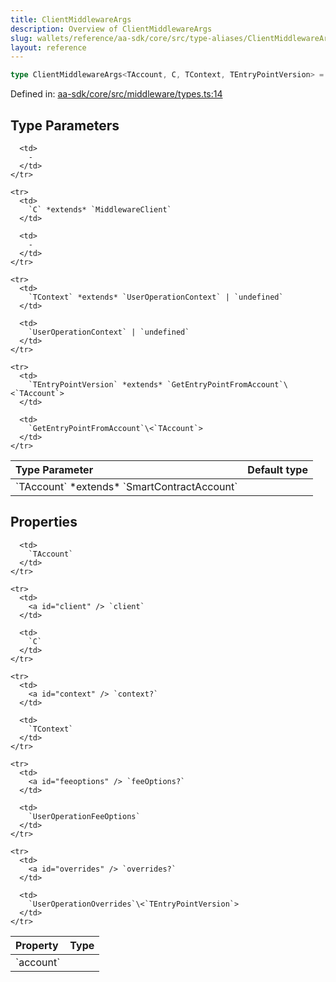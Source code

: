 ```yaml
---
title: ClientMiddlewareArgs
description: Overview of ClientMiddlewareArgs
slug: wallets/reference/aa-sdk/core/src/type-aliases/ClientMiddlewareArgs
layout: reference
---
```


```ts
type ClientMiddlewareArgs<TAccount, C, TContext, TEntryPointVersion> = object;
```

Defined in: [aa-sdk/core/src/middleware/types.ts:14](https://github.com/alchemyplatform/aa-sdk/blob/e3c1a23e6e03f44bf2db3afddb97a91b175cba58/aa-sdk/core/src/middleware/types.ts#L14)

## Type Parameters

<table>
  <thead>
    <tr>
      <th align="left">Type Parameter</th>
      <th align="left">Default type</th>
    </tr>
  </thead>

  <tbody>
    <tr>
      <td>
        `TAccount` *extends* `SmartContractAccount`
      </td>

      <td>
        ‐
      </td>
    </tr>

    <tr>
      <td>
        `C` *extends* `MiddlewareClient`
      </td>

      <td>
        ‐
      </td>
    </tr>

    <tr>
      <td>
        `TContext` *extends* `UserOperationContext` | `undefined`
      </td>

      <td>
        `UserOperationContext` | `undefined`
      </td>
    </tr>

    <tr>
      <td>
        `TEntryPointVersion` *extends* `GetEntryPointFromAccount`\<`TAccount`>
      </td>

      <td>
        `GetEntryPointFromAccount`\<`TAccount`>
      </td>
    </tr>

  </tbody>
</table>

## Properties

<table>
  <thead>
    <tr>
      <th align="left">Property</th>
      <th align="left">Type</th>
    </tr>
  </thead>

  <tbody>
    <tr>
      <td>
        <a id="account" /> `account`
      </td>

      <td>
        `TAccount`
      </td>
    </tr>

    <tr>
      <td>
        <a id="client" /> `client`
      </td>

      <td>
        `C`
      </td>
    </tr>

    <tr>
      <td>
        <a id="context" /> `context?`
      </td>

      <td>
        `TContext`
      </td>
    </tr>

    <tr>
      <td>
        <a id="feeoptions" /> `feeOptions?`
      </td>

      <td>
        `UserOperationFeeOptions`
      </td>
    </tr>

    <tr>
      <td>
        <a id="overrides" /> `overrides?`
      </td>

      <td>
        `UserOperationOverrides`\<`TEntryPointVersion`>
      </td>
    </tr>

  </tbody>
</table>
